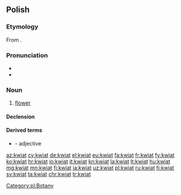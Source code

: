 ==Polish==

===Etymology===
From {{etyl|sla-pro|pl}} {{m|sla-pro|*květъ}}.

===Pronunciation===
* {{IPA|[kfʲjat̪]|lang=pl}}
* {{audio|Pl-kwiat.ogg|audio|lang=pl}}

===Noun===
{{pl-noun|m-in|dim=kwiatek}}

# [[flower]]

====Declension====
{{pl-decl-noun
|kwiat|kwiaty
|kwiatu|kwiatów
|[[kwiatowi]]/[[kwiatu]]|kwiatom
|kwiat|kwiaty
|kwiatem|kwiatami
|kwiecie|kwiatach
|kwiecie|kwiaty
}}

====Derived terms====
* {{l/pl|kwiatowy}} - adjective

[[Category:pl:Botany]]

[[az:kwiat]]
[[cy:kwiat]]
[[de:kwiat]]
[[el:kwiat]]
[[eu:kwiat]]
[[fa:kwiat]]
[[fr:kwiat]]
[[fy:kwiat]]
[[ko:kwiat]]
[[hr:kwiat]]
[[io:kwiat]]
[[it:kwiat]]
[[kn:kwiat]]
[[la:kwiat]]
[[lt:kwiat]]
[[hu:kwiat]]
[[mg:kwiat]]
[[mn:kwiat]]
[[fj:kwiat]]
[[ja:kwiat]]
[[uz:kwiat]]
[[pl:kwiat]]
[[ru:kwiat]]
[[fi:kwiat]]
[[sv:kwiat]]
[[ta:kwiat]]
[[chr:kwiat]]
[[tr:kwiat]]
